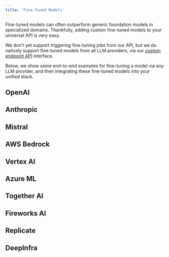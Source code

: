 ```yaml
---
title: 'Fine-Tuned Models'
---
```


Fine-tuned models can often outperform generic foundation models in specialized domains.
Thankfully, adding custom fine-tuned models to your universal API is very easy.

We don't yet support *triggering* fine-tuning jobs from our API,
but we do natively support fine-tuned models from all LLM providers,
via our [custom endpoint API](<link-to-custom-endpoints-in-console>) interface.

Below, we show some end-to-end examples for fine-tuning a model via any LLM provider,
and then integrating these fine-tuned models into your unified stack.

## OpenAI

## Anthropic

## Mistral

## AWS Bedrock

## Vertex AI

## Azure ML

## Together AI

## Fireworks AI

## Replicate

## DeepInfra

